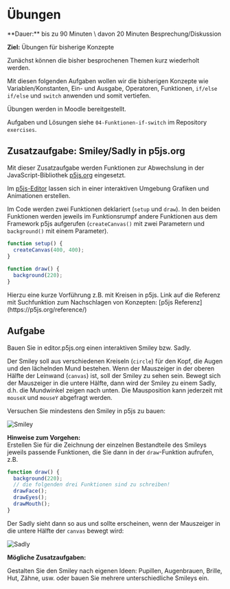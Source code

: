 
# Übungen

<Callout>
  **Dauer:** bis zu 90 Minuten \
  davon 20 Minuten Besprechung/Diskussion

**Ziel:** Übungen für bisherige Konzepte
</Callout>

Zunächst können die bisher besprochenen
Themen kurz wiederholt werden.

Mit diesen folgenden Aufgaben wollen wir die 
bisherigen Konzepte wie Variablen/Konstanten, 
Ein- und Ausgabe, Operatoren, Funktionen, 
`if/else if/else` und `switch` anwenden und 
somit vertiefen.

Übungen werden in Moodle bereitgestellt.

Aufgaben und Lösungen siehe `04-Funktionen-if-switch` im Repository `exercises`.

## Zusatzaufgabe: Smiley/Sadly in p5js.org

Mit dieser Zusatzaufgabe werden Funktionen
zur Abwechslung in der JavaScript-Bibliothek
[p5js.org](https://p5js.org) eingesetzt. 

Im [p5js-Editor](https://editor.p5js.org) 
lassen sich in einer interaktiven Umgebung
Grafiken und Animationen erstellen.

Im Code werden zwei Funktionen deklariert (`setup` und `draw`). In den beiden Funktionen werden jeweils 
im Funktionsrumpf andere Funktionen aus dem 
Framework p5js aufgerufen (`createCanvas()` mit 
zwei Parametern und `background()` mit einem 
Parameter).

```js	
function setup() {	
  createCanvas(400, 400);	
}
	
function draw() {
  background(220);	
}
```

<Callout type="info">
Hierzu eine kurze Vorführung z.B. mit Kreisen
in p5js. Link auf die Referenz mit Suchfunktion
zum Nachschlagen von Konzepten: 
[p5js Referenz](https://p5js.org/reference/)
</Callout>

## Aufgabe
Bauen Sie in editor.p5js.org einen interaktiven Smiley bzw. Sadly.

Der Smiley soll aus verschiedenen Kreiseln (`circle`) 
für den Kopf, die Augen und den lächelnden Mund 
bestehen. Wenn der Mauszeiger in der oberen Hälfte 
der Leinwand (`canvas`) ist, soll der Smiley zu sehen 
sein. Bewegt sich der Mauszeiger in die untere 
Hälfte, dann wird der Smiley zu einem Sadly, d.h. die 
Mundwinkel zeigen nach unten. Die Mausposition kann 
jederzeit mit `mouseX` und `mouseY` abgefragt werden.

Versuchen Sie mindestens den Smiley in p5js zu
bauen:

![Smiley](/images/prog/smiley.png)

**Hinweise zum Vorgehen:** \
Erstellen Sie für die Zeichnung der einzelnen Bestandteile 
des Smileys jeweils passende Funktionen, die Sie dann in
der `draw`-Funktion aufrufen, z.B.

```js
function draw() {
  background(220);
  // die folgenden drei Funktionen sind zu schreiben!
  drawFace();
  drawEyes();
  drawMouth();
}
```

Der Sadly sieht dann so aus und sollte erscheinen,
wenn der Mauszeiger in die untere Hälfte der `canvas`
bewegt wird:

![Sadly](/images/prog/sadley.png)

**Mögliche Zusatzaufgaben:**

Gestalten Sie den Smiley nach eigenen Ideen: 
Pupillen, Augenbrauen, Brille, Hut, Zähne, usw. 
oder bauen Sie mehrere unterschiedliche Smileys ein.